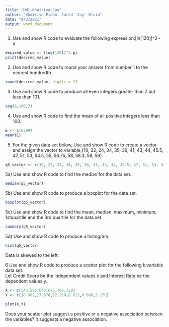```yaml
---
title: "HW1-Khairiya-Jay"
author: "Khairiya Eidan, Jared 'Jay' Klein"
date: "9/3/2021"
output: word_document
---
```


1)  Use and show R code to evaluate the following expression:[ln(120)]^3 -  π
```r
desired_value <- (log(120))^3-pi
print(desired_value)
```

2)  Use and show R code to round your answer from number 1 to the nearest hundredth.
```r
round(desired_value, digits = 2)
```
3)  Use and show R code to produce all even integers greater than 7 but less than 101.
```r
seq(8,100,2)
```
4)  Use and show R code to find the mean of all positive integers less than 100.
```r
E <- c(0:99)
mean(E)
```

5) For the given data set below, Use and show R code to create a vector and assign the vector to variable,{10, 22, 24, 34, 35, 39, 41, 43, 44, 45.5, 47, 51, 53, 54.5, 55, 56.75, 58, 58.3, 59, 59}
```r
q5_vector <- c(10, 22, 24, 34, 35, 39, 41, 43, 44, 45.5, 47, 51, 53, 54.5, 55, 56.75, 58, 58.3, 59, 59)
```
5a)  Use and show R code to find the median for the data set.
```r
median(q5_vector)
```
5b) Use and show R code to produce a boxplot for the data set.
```r
boxplot(q5_vector)
```
5c) Use and show R code to find the mean, median, maximum, minimum, 1stquartile and the 3rd quartile for the data set.
```r
summary(q5_vector)
```
5d) Use and show R code to produce a histogram. 
```r
hist(q5_vector)
```
Data is skewed to the left. 

6 Use and show R code to produce a scatter plot for the following bivariable data set.  
Let Credit Score be the independent values x and Interest Rate be the dependent values y.
```r
X <- c(545,595,640,675,705,750)
Y <- c(18.982,17.976,12.218,8.612,6.680,5.150)

plot(X,Y)
```
Does your scatter plot suggest a positive or a negative association between the variables?
It suggests a negative association.